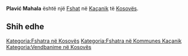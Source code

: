 {{Fshat në Kosovës
 | Emri                = Plavić Mahala
| srp_N_name = Plavić Mahala
| srp_N_FULL_NAME_RO = Plavić Mahala
| srp_N_FULL_NAME_ND_RO = Plavic Mahala
| srp_N_SORT_NAME_RG = PLAVICMAHALA
| srp_N_FULL_NAME_RG = Plavić Mahala
| srp_N_FULL_NAME_ND_RG = Plavic Mahala

 | Emri (Rasa dhanore) = 
 | Figura              = 
 | Shteti              = Kosovo
 | Komuna              = Kaçanik
 | Kodi postar         = 
 | Sipërfaqja          = 

 | Popullsia           = 

 | Regj. i popullsisë  = 
 | Dend. e popullsisë  = 
 | Faqja zyrtare       = 
 <!--- Koordinatat ----> 
 | Gjerësia            = 42.586111
 | Gjatësia            = 20.809444
 | Lartësia            = 
}}
'''Plavić Mahala''' është një [[Fshat]] në [[Kaçanik]] të [[Kosovës]].

<!-- == Gjeografia == -->
<!-- == Historia == -->
<!-- == Demografia == -->
== Shih edhe ==
{{Komuna Kaçanik}}
{{Kosovo-Administrata-Cung}}

[[Kategoria:Fshatra në Kosovës]]
[[Kategoria:Fshatra në Kommunes Kaçanik]]
[[Kategoria:Vendbanime në Kosovës]]